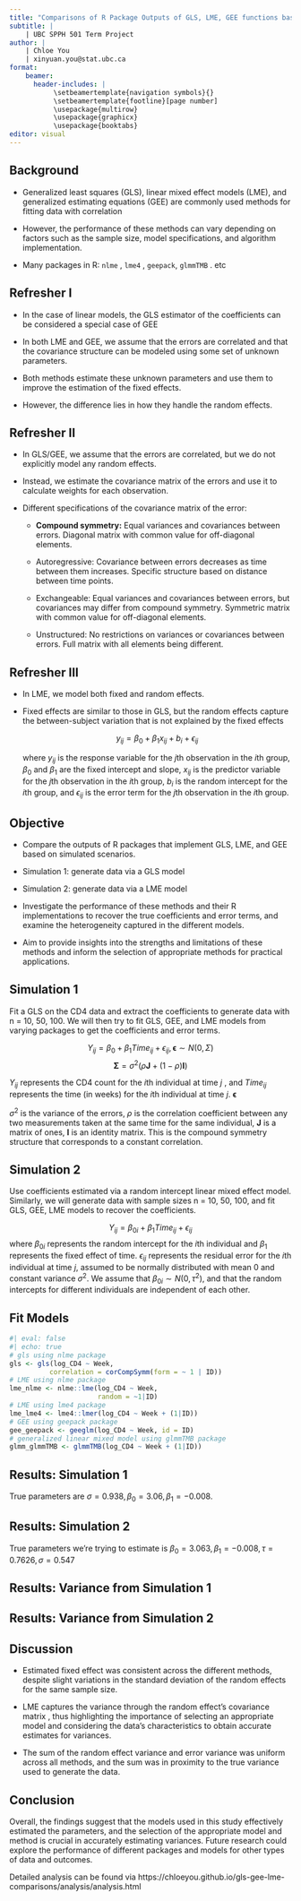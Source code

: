 ```yaml
---
title: "Comparisons of R Package Outputs of GLS, LME, GEE functions based on Simulations"
subtitle: |
    | UBC SPPH 501 Term Project
author: |
    | Chloe You
    | xinyuan.you@stat.ubc.ca
format: 
    beamer:
      header-includes: |
           \setbeamertemplate{navigation symbols}{}
           \setbeamertemplate{footline}[page number]
           \usepackage{multirow}
           \usepackage{graphicx}
           \usepackage{booktabs}
editor: visual
---
```


## Background

-   Generalized least squares (GLS), linear mixed effect models (LME), and generalized estimating equations (GEE) are commonly used methods for fitting data with correlation

-   However, the performance of these methods can vary depending on factors such as the sample size, model specifications, and algorithm implementation.

-   Many packages in R: `nlme` , `lme4` , `geepack`, `glmmTMB` . etc

## Refresher I

-   In the case of linear models, the GLS estimator of the coefficients can be considered a special case of GEE

-   In both LME and GEE, we assume that the errors are correlated and that the covariance structure can be modeled using some set of unknown parameters.

-   Both methods estimate these unknown parameters and use them to improve the estimation of the fixed effects.

-   However, the difference lies in how they handle the random effects.

## Refresher II

-   In GLS/GEE, we assume that the errors are correlated, but we do not explicitly model any random effects.

-   Instead, we estimate the covariance matrix of the errors and use it to calculate weights for each observation.

-   Different specifications of the covariance matrix of the error:

    -   **Compound symmetry:** Equal variances and covariances between errors. Diagonal matrix with common value for off-diagonal elements.

    -   Autoregressive: Covariance between errors decreases as time between them increases. Specific structure based on distance between time points.

    -   Exchangeable: Equal variances and covariances between errors, but covariances may differ from compound symmetry. Symmetric matrix with common value for off-diagonal elements.

    -   Unstructured: No restrictions on variances or covariances between errors. Full matrix with all elements being different.

## Refresher III

-   In LME, we model both fixed and random effects.

-   Fixed effects are similar to those in GLS, but the random effects capture the between-subject variation that is not explained by the fixed effects

    $$y_{ij} = \beta_0 + \beta_1 x_{ij} + b_i + \epsilon_{ij}$$

    where $y_{ij}$ is the response variable for the $j$th observation in the $i$th group, $\beta_0$ and $\beta_1$ are the fixed intercept and slope, $x_{ij}$ is the predictor variable for the $j$th observation in the $i$th group, $b_i$ is the random intercept for the $i$th group, and $\epsilon_{ij}$ is the error term for the $j$th observation in the $i$th group.

## Objective

-   Compare the outputs of R packages that implement GLS, LME, and GEE based on simulated scenarios.

-   Simulation 1: generate data via a GLS model

-   Simulation 2: generate data via a LME model

-   Investigate the performance of these methods and their R implementations to recover the true coefficients and error terms, and examine the heterogeneity captured in the different models.

-   Aim to provide insights into the strengths and limitations of these methods and inform the selection of appropriate methods for practical applications.

## Simulation 1

Fit a GLS on the CD4 data and extract the coefficients to generate data with n = 10, 50, 100. We will then try to fit GLS, GEE, and LME models from varying packages to get the coefficients and error terms.

$$
Y_{ij} = \beta_{0} + \beta_1 Time_{ij} + \epsilon_{ij}, 
\boldsymbol{\epsilon} \sim N(0,\Sigma) 
$$
$$
\boldsymbol{\Sigma} = \sigma^2 (\rho \boldsymbol{J} + (1-\rho)\boldsymbol{I})
$$

$Y_{ij}$ represents the CD4 count for the $i$th individual at time $j$ , and $Time_{ij}$ represents the time (in weeks) for the $i$th individual at time $j$. $\boldsymbol{\epsilon}$

$\sigma^2$ is the variance of the errors, $\rho$ is the correlation coefficient between any two measurements taken at the same time for the same individual, $\boldsymbol{J}$ is a matrix of ones, $\boldsymbol{I}$ is an identity matrix. This is the compound symmetry structure that corresponds to a constant correlation.

## Simulation 2

Use coefficients estimated via a random intercept linear mixed effect model. Similarly, we will generate data with sample sizes n = 10, 50, 100, and fit GLS, GEE, LME models to recover the coefficients.

$$
Y_{ij} = \beta_{0i} + \beta_1 Time_{ij} + \epsilon_{ij}
$$ where $\beta_{0i}$ represents the random intercept for the $i$th individual and $\beta_1$ represents the fixed effect of time. $\epsilon_{ij}$ represents the residual error for the $i$th individual at time $j$, assumed to be normally distributed with mean 0 and constant variance $\sigma^2$. We assume that $\beta_{0i} \sim N(0, \tau^2)$, and that the random intercepts for different individuals are independent of each other.

## Fit Models

```r
#| eval: false
#| echo: true
# gls using nlme package
gls <- gls(log_CD4 ~ Week, 
          correlation = corCompSymm(form = ~ 1 | ID))
# LME using nlme package
lme_nlme <- nlme::lme(log_CD4 ~ Week, 
                      random = ~1|ID)
# LME using lme4 package
lme_lme4 <- lme4::lmer(log_CD4 ~ Week + (1|ID))
# GEE using geepack package
gee_geepack <- geeglm(log_CD4 ~ Week, id = ID)
# generalized linear mixed model using glmmTMB package
glmm_glmmTMB <- glmmTMB(log_CD4 ~ Week + (1|ID))
```

## Results: Simulation 1

\begin{table}[ht]
  \centering


\caption{Parameter estimates on GLS-generated data}


  \tiny
  \resizebox{\textwidth}{!}{%
    \begin{tabular}{rllrrrr}
      \toprule
      & Sample Size & Model & FE intercept & FE Week & RE sd & Error sd \\
      \midrule
      & n=10 & GLS (nlme) & 2.65 & 0.21 & & 1.00 \\
      & & LME (nlme) & 2.65 & 0.21 & 0.44 & 0.90 \\
      & & LME (lme4) & 2.65 & 0.21 & 0.44 & 0.90 \\
      & & GEE (geepack) & 2.65 & 0.21 & & 0.96 \\
      & & GLMM (glmmTMB) & 2.65 & 0.21 & 0.40 & 0.87 \\
      & n=50 & GLS (nlme) & 3.27 & -0.13 & & 0.94 \\
      & & LME (nlme) & 3.27 & -0.13 & 0.08 & 0.94 \\
      & & LME (lme4) & 3.27 & -0.13 & 0.08 & 0.94 \\
      & & GEE (geepack) & 3.27 & -0.13 & & 0.93 \\
      & & GLMM (glmmTMB) & 3.27 & -0.13 & 0.06 & 0.93 \\
      & n=100 & GLS (nlme) & 2.97 & 0.02 & & 0.93 \\
      & & LME (nlme) & 2.97 & 0.02 & 0.08 & 0.92 \\
      & & LME (lme4) & 2.97 & 0.02 & 0.08 & 0.92 \\
      & & GEE (geepack) & 2.97 & 0.02 & & 0.92 \\
      & & GLMM (glmmTMB) & 2.97 & 0.02 & 0.07 & 0.92 \\
      \bottomrule
    \end{tabular}%
  }
\end{table}


True parameters are $\sigma = 0.938, \beta_0 = 3.06, \beta_1= -0.008$.



## Results: Simulation 2

\begin{table}[ht]
  \centering
\caption{Parameter estimates on LME-generated data}
  \tiny
  \resizebox{\textwidth}{!}{%
    \begin{tabular}{rllrrrr}
      \toprule
      & Sample Size & Model & FE intercept & FE Week & RE sd & Error sd \\
      \midrule
      

& n=10 & GLS (nlme) & 3.19 & -0.07 &  & 0.63 \\
              & & LME (nlme) & 3.19 & -0.07 & 0.41 & 0.48 \\
             & & LME (lme4) & 3.19 & -0.07 & 0.41 & 0.48 \\
            & & GEE (geepack) & 3.19 & -0.07 &  & 0.60 \\
            & & GLMM (glmmTMB) & 3.19 & -0.07 & 0.38 & 0.47 \\
            & n=50 & GLS (nlme) & 3.25 & -0.01 &  & 0.89 \\
            & & LME (nlme) & 3.25 & -0.01 & 0.68 & 0.58 \\
            & & LME (lme4) & 3.25 & -0.01 & 0.68 & 0.58 \\
            & & GEE (geepack) & 3.25 & -0.01 &  & 0.88 \\
            & & GLMM (glmmTMB) & 3.25 & -0.01 & 0.67 & 0.57 \\
            & n=100 & GLS (nlme) & 2.99 & 0.03 &  & 0.86 \\
             & & LME (nlme) & 2.99 & 0.03 & 0.68 & 0.54 \\
             & & LME (lme4) & 2.99 & 0.03 & 0.68 & 0.54 \\
             & & GEE (geepack) & 2.99 & 0.03 &  & 0.86 \\
             & & GLMM (glmmTMB) & 2.99 & 0.03 & 0.67 & 0.53 \\
      \bottomrule
    \end{tabular}%
  }
\end{table}

True parameters we're trying to estimate is $\beta_0= 3.063, \beta_1=-0.008, \tau = 0.7626, \sigma=0.547$

## Results: Variance from Simulation 1

\begin{table}[ht]
  \centering
\caption{Variance estimated from GLS-generated data}
  \tiny
  \resizebox{\textwidth}{!}{%
    \begin{tabular}{rllrrrr}
      \toprule
      & Sample Size & Model & FE intercept & FE Week & RE sd & Error sd \\
      \midrule
Sample Size & Model & Random Effect & Error & Sum \\ 
  \hline
 & n=10 & GLS (nlme) &  & 1.00 & 1.00 \\ 
 &  & LME (nlme) & 0.19 & 0.80 & 1.00 \\ 
 &  & LME (lme4) & 0.19 & 0.80 & 1.00 \\ 
 &  & GEE (geepack) &  & 0.93 & 0.93 \\ 
 &  & GLMM (glmmTMB) & 0.16 & 0.76 & 0.93 \\ 
 & n=50 & GLS (nlme) &  & 0.89 & 0.89 \\ 
  & & LME (nlme) & 0.01 & 0.88 & 0.89 \\ 
  & & LME (lme4) & 0.01 & 0.88 & 0.89 \\ 
  & & GEE (geepack) &  & 0.87 & 0.87 \\ 
  & & GLMM (glmmTMB) & 0.00 & 0.87 & 0.87 \\ 
 & n=100 & GLS (nlme) &  & 0.86 & 0.86 \\ 
   & & LME (nlme) & 0.01 & 0.85 & 0.86 \\ 
   & & LME (lme4) & 0.01 & 0.85 & 0.86 \\ 
   & & GEE (geepack) &  & 0.85 & 0.85 \\ 
   & & GLMM (glmmTMB) & 0.00 & 0.85 & 0.85 \\ 
      \bottomrule
    \end{tabular}%
  }
\end{table}

## Results: Variance from Simulation 2

\begin{table}[ht]
  \centering
\caption{Variance estimated from LME-generated data}
  \tiny
  \resizebox{\textwidth}{!}{%
    \begin{tabular}{rllrrrr}
      \toprule
      & Sample Size & Model & FE intercept & FE Week & RE sd & Error sd \\
      \midrule
Sample Size & Model & Random Effect & Error & Sum \\ 
  \hline
 & n=10 & GLS (nlme) &  & 0.40 & 0.40 \\   
 &  & LME (nlme) & 0.17 & 0.23 & 0.40 \\   
 &  & LME (lme4) & 0.17 & 0.23 & 0.40 \\  
  &  & GEE (geepack) &  & 0.36 & 0.36 \\   
 &  & GLMM (glmmTMB) & 0.15 & 0.22 & 0.36 \\   
 & n=50 & GLS (nlme) &  & 0.79 & 0.79 \\  
  &  & LME (nlme) & 0.46 & 0.33 & 0.79 \\  
  &  & LME (lme4) & 0.46 & 0.33 & 0.79 \\   
 &  & GEE (geepack) &  & 0.77 & 0.77 \\   
&  & GLMM (glmmTMB) & 0.44 & 0.33 & 0.77 \\  
  & n=100 & GLS (nlme) &  & 0.74 & 0.74 \\   
 &  & LME (nlme) & 0.46 & 0.29 & 0.74 \\   
 &  & LME (lme4) & 0.46 & 0.29 & 0.74 \\  
  &  & GEE (geepack) &  & 0.74 & 0.74 \\   
 &  & GLMM (glmmTMB) & 0.45 & 0.29 & 0.74 \\
      \bottomrule
    \end{tabular}%
  }
\end{table}

## Discussion

-   Estimated fixed effect was consistent across the different methods, despite slight variations in the standard deviation of the random effects for the same sample size.

-   LME captures the variance through the random effect's covariance matrix , thus highlighting the importance of selecting an appropriate model and considering the data's characteristics to obtain accurate estimates for variances.

-   The sum of the random effect variance and error variance was uniform across all methods, and the sum was in proximity to the true variance used to generate the data.

## Conclusion

Overall, the findings suggest that the models used in this study effectively estimated the parameters, and the selection of the appropriate model and method is crucial in accurately estimating variances. Future research could explore the performance of different packages and models for other types of data and outcomes.

Detailed analysis can be found via https://chloeyou.github.io/gls-gee-lme-comparisons/analysis/analysis.html
